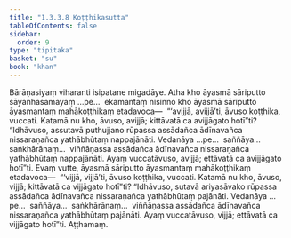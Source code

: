 ```yaml
---
title: "1.3.3.8 Koṭṭhikasutta"
tableOfContents: false
sidebar:
  order: 9
type: "tipitaka"
basket: "su"
book: "khan"
---
```



<DynamicBreadcrumb />

<Division number="133" book="khan" bookNo="13" page="143">

<Paragraph number="743" book="khan">
Bārāṇasiyaṃ viharanti isipatane migadāye. Atha kho āyasmā sāriputto sāyanhasamayaṃ …pe…  ekamantaṃ nisinno kho āyasmā sāriputto āyasmantaṃ mahākoṭṭhikaṃ etadavoca—  “‘avijjā, avijjā’ti, āvuso koṭṭhika, vuccati. Katamā nu kho, āvuso, avijjā; kittāvatā ca avijjāgato hotī”ti?
</Paragraph>

<Paragraph number="744" book="khan">
“Idhāvuso, assutavā puthujjano rūpassa assādañca ādīnavañca nissaraṇañca yathābhūtaṃ nappajānāti. Vedanāya …pe…  saññāya…  saṅkhārānaṃ…  viññāṇassa assādañca ādīnavañca nissaraṇañca yathābhūtaṃ nappajānāti. Ayaṃ vuccatāvuso, avijjā; ettāvatā ca avijjāgato hotī”ti.
</Paragraph>

<Paragraph number="745" book="khan">
Evaṃ vutte, āyasmā sāriputto āyasmantaṃ mahākoṭṭhikaṃ etadavoca—  “‘vijjā, vijjā’ti, āvuso koṭṭhika, vuccati. Katamā nu kho, āvuso, vijjā; kittāvatā ca vijjāgato hotī”ti?
</Paragraph>

<Paragraph number="746" book="khan">
“Idhāvuso, sutavā ariyasāvako rūpassa assādañca ādīnavañca nissaraṇañca yathābhūtaṃ pajānāti. Vedanāya …pe…  saññāya…  saṅkhārānaṃ…  viññāṇassa assādañca ādīnavañca nissaraṇañca yathābhūtaṃ pajānāti. Ayaṃ vuccatāvuso, vijjā; ettāvatā ca vijjāgato hotī”ti.

</Paragraph>
</Division>

<Paragraph number="747" type="center" book="khan">
Aṭṭhamaṃ.
</Paragraph>